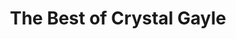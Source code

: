 ---
title: "The Best of Crystal Gayle"
subtitle: ""
creator: "Crystal Gayle"
categories: ["cds"]
featuredImage: "../src/assets/images/item/cds/DSC02970.png"
views: ["../src/assets/images/item/cds/DSC02970.png"]
nextItem: []
---